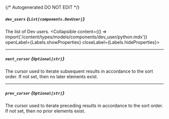 {/* Autogenerated DO NOT EDIT  */}

##### `dev_users` *{`List[components.DevUser]`}*
The list of Dev users.
<Collapsible content={() => import('/content/types/models/components/dev_user/python.mdx')} openLabel={Labels.showProperties} closeLabel={Labels.hideProperties}>
</Collapsible>

---
##### `next_cursor` *{`Optional[str]`}*
The cursor used to iterate subsequent results in accordance to the
sort order. If not set, then no later elements exist.


---
##### `prev_cursor` *{`Optional[str]`}*
The cursor used to iterate preceding results in accordance to the
sort order. If not set, then no prior elements exist.




